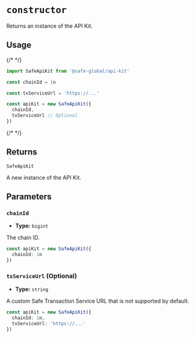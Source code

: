 # `constructor`

Returns an instance of the API Kit.

## Usage

{/* <!-- vale off --> */}

```typescript
import SafeApiKit from '@safe-global/api-kit'

const chainId = 1n

const txServiceUrl = 'https://...'

const apiKit = new SafeApiKit({
  chainId,
  txServiceUrl // Optional
})
```

{/* <!-- vale on --> */}

## Returns

`SafeApiKit`

A new instance of the API Kit.

## Parameters

### `chainId`

- **Type:** `bigint`

The chain ID.

```typescript focus=2
const apiKit = new SafeApiKit({
  chainId: 1n
})
```

### `txServiceUrl` (Optional)

- **Type:** `string`

A custom Safe Transaction Service URL that is not supported by default.

```typescript focus=3
const apiKit = new SafeApiKit({
  chainId: 1n,
  txServiceUrl: 'https://...'
})
```
